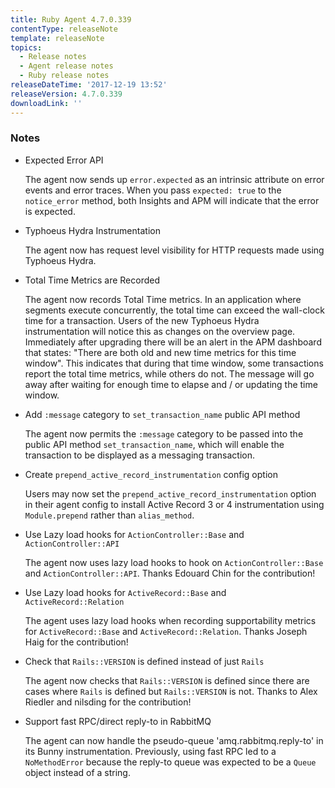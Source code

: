 ```yaml
---
title: Ruby Agent 4.7.0.339
contentType: releaseNote
template: releaseNote
topics:
  - Release notes
  - Agent release notes
  - Ruby release notes
releaseDateTime: '2017-12-19 13:52'
releaseVersion: 4.7.0.339
downloadLink: ''
---
```


### Notes

* Expected Error API

  The agent now sends up `error.expected` as an intrinsic attribute on error events and error traces. When you pass `expected: true` to the `notice_error` method, both Insights and APM will indicate that the error is expected.
* Typhoeus Hydra Instrumentation

  The agent now has request level visibility for HTTP requests made using Typhoeus Hydra.
* Total Time Metrics are Recorded

  The agent now records Total Time metrics. In an application where segments execute concurrently, the total time can exceed the wall-clock time for a transaction. Users of the new Typhoeus Hydra instrumentation will notice this as changes on the overview page. Immediately after upgrading there will be an alert in the APM dashboard that states: "There are both old and new time metrics for this time window". This indicates that during that time window, some transactions report the total time metrics, while others do not. The message will go away after waiting for enough time to elapse and / or updating the time window.
* Add `:message` category to `set_transaction_name` public API method

  The agent now permits the `:message` category to be passed into the public API method `set_transaction_name`, which will enable the transaction to be displayed as a messaging transaction.
* Create `prepend_active_record_instrumentation` config option

  Users may now set the `prepend_active_record_instrumentation` option in their agent config to install Active Record 3 or 4 instrumentation using `Module.prepend` rather than `alias_method`.
* Use Lazy load hooks for `ActionController::Base` and `ActionController::API`

  The agent now uses lazy load hooks to hook on `ActionController::Base` and `ActionController::API`. Thanks Edouard Chin for the contribution!
* Use Lazy load hooks for `ActiveRecord::Base` and `ActiveRecord::Relation`

  The agent uses lazy load hooks when recording supportability metrics for `ActiveRecord::Base` and `ActiveRecord::Relation`. Thanks Joseph Haig for the contribution!
* Check that `Rails::VERSION` is defined instead of just `Rails`

  The agent now checks that `Rails::VERSION` is defined since there are cases where `Rails` is defined but `Rails::VERSION` is not. Thanks to Alex Riedler and nilsding for the contribution!
* Support fast RPC/direct reply-to in RabbitMQ

  The agent can now handle the pseudo-queue 'amq.rabbitmq.reply-to' in its Bunny instrumentation. Previously, using fast RPC led to a `NoMethodError` because the reply-to queue was expected to be a `Queue` object instead of a string.
